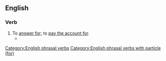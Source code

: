 ==English==

===Verb===
{{en-verb|reckons for|reckoning for|reckoned for}}

# To [[answer for]]; to [[pay for|pay the account for]].
#* {{quote-book|passage=If they fail in their bounden duty, they shall '''reckon for''' it one day.| author=Bp. {{w|Robert Sanderson (theologian)|Robert Sanderson}}}}

[[Category:English phrasal verbs]]
[[Category:English phrasal verbs with particle (for)]]
